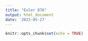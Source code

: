 ```yaml
---
title: "Euler 876"
output: html_document
date: '2023-05-27'
---
```


```r
knitr::opts_chunk$set(echo = TRUE)
```

